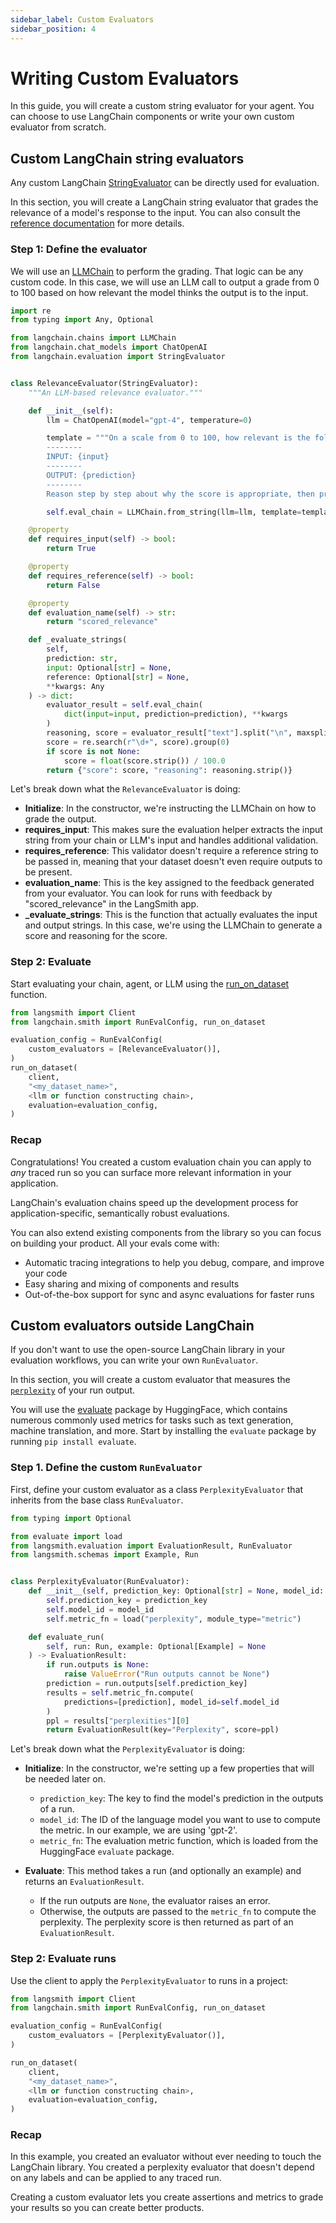 ```yaml
---
sidebar_label: Custom Evaluators
sidebar_position: 4
---
```


# Writing Custom Evaluators

In this guide, you will create a custom string evaluator for your agent. You can choose to use LangChain components or write your own custom evaluator from scratch.

## Custom LangChain string evaluators

Any custom LangChain [StringEvaluator](https://api.python.langchain.com/en/latest/evaluation/langchain.evaluation.schema.StringEvaluator.html#langchain.evaluation.schema.StringEvaluator) can be directly used for evaluation.

In this section, you will create a LangChain string evaluator that grades the relevance of a model's response to the input. You can also consult the [reference documentation](https://api.python.langchain.com/en/latest/api_reference.html#module-langchain.smith) for more details.

### Step 1: Define the evaluator

We will use an [LLMChain](https://api.python.langchain.com/en/latest/chains/langchain.chains.llm.LLMChain.html#langchain.chains.llm.LLMChain) to perform the grading. That logic can be any custom code. In this case, we will use an LLM call to output a grade from 0 to 100 based on how relevant the model thinks the output is to the input.

```python
import re
from typing import Any, Optional

from langchain.chains import LLMChain
from langchain.chat_models import ChatOpenAI
from langchain.evaluation import StringEvaluator


class RelevanceEvaluator(StringEvaluator):
    """An LLM-based relevance evaluator."""

    def __init__(self):
        llm = ChatOpenAI(model="gpt-4", temperature=0)

        template = """On a scale from 0 to 100, how relevant is the following response to the input:
        --------
        INPUT: {input}
        --------
        OUTPUT: {prediction}
        --------
        Reason step by step about why the score is appropriate, then print the score at the end. At the end, repeat that score alone on a new line."""

        self.eval_chain = LLMChain.from_string(llm=llm, template=template)

    @property
    def requires_input(self) -> bool:
        return True

    @property
    def requires_reference(self) -> bool:
        return False

    @property
    def evaluation_name(self) -> str:
        return "scored_relevance"

    def _evaluate_strings(
        self,
        prediction: str,
        input: Optional[str] = None,
        reference: Optional[str] = None,
        **kwargs: Any
    ) -> dict:
        evaluator_result = self.eval_chain(
            dict(input=input, prediction=prediction), **kwargs
        )
        reasoning, score = evaluator_result["text"].split("\n", maxsplit=1)
        score = re.search(r"\d+", score).group(0)
        if score is not None:
            score = float(score.strip()) / 100.0
        return {"score": score, "reasoning": reasoning.strip()}
```

Let's break down what the `RelevanceEvaluator` is doing:

- **Initialize**: In the constructor, we're instructing the LLMChain on how to grade the output.
- **requires_input**: This makes sure the evaluation helper extracts the input string from your chain or LLM's input and handles additional validation.
- **requires_reference**: This validator doesn't require a reference string to be passed in, meaning that your dataset doesn't even require outputs to be present.
- **evaluation_name**: This is the key assigned to the feedback generated from your evaluator. You can look for runs with feedback by "scored_relevance" in the LangSmith app.
- **\_evaluate_strings**: This is the function that actually evaluates the input and output strings. In this case, we're using the LLMChain to generate a score and reasoning for the score.

### Step 2: Evaluate

Start evaluating your chain, agent, or LLM using the [run_on_dataset](https://api.python.langchain.com/en/latest/smith/langchain.smith.evaluation.runner_utils.run_on_dataset.html#langchain.smith.evaluation.runner_utils.run_on_dataset) function.

```python
from langsmith import Client
from langchain.smith import RunEvalConfig, run_on_dataset

evaluation_config = RunEvalConfig(
    custom_evaluators = [RelevanceEvaluator()],
)
run_on_dataset(
    client,
    "<my_dataset_name>",
    <llm or function constructing chain>,
    evaluation=evaluation_config,
)
```

### Recap

Congratulations! You created a custom evaluation chain you can apply to _any_ traced run so you can surface more relevant information in your application.

LangChain's evaluation chains speed up the development process for application-specific, semantically robust evaluations.

You can also extend existing components from the library so you can focus on building your product. All your evals come with:

- Automatic tracing integrations to help you debug, compare, and improve your code
- Easy sharing and mixing of components and results
- Out-of-the-box support for sync and async evaluations for faster runs

## Custom evaluators outside LangChain

If you don't want to use the open-source LangChain library in your evaluation workflows, you can write your own `RunEvaluator`.

In this section, you will create a custom evaluator that measures the [`perplexity`](https://huggingface.co/spaces/evaluate-metric/perplexity) of your run output.

You will use the [evaluate](https://huggingface.co/docs/evaluate/index) package by HuggingFace, which contains numerous commonly used metrics for tasks such as text generation, machine translation, and more. Start by installing the `evaluate` package by running `pip install evaluate`.

### Step 1. Define the custom `RunEvaluator`

First, define your custom evaluator as a class `PerplexityEvaluator` that inherits from the base class `RunEvaluator`.

```python
from typing import Optional

from evaluate import load
from langsmith.evaluation import EvaluationResult, RunEvaluator
from langsmith.schemas import Example, Run


class PerplexityEvaluator(RunEvaluator):
    def __init__(self, prediction_key: Optional[str] = None, model_id: str = "gpt-2"):
        self.prediction_key = prediction_key
        self.model_id = model_id
        self.metric_fn = load("perplexity", module_type="metric")

    def evaluate_run(
        self, run: Run, example: Optional[Example] = None
    ) -> EvaluationResult:
        if run.outputs is None:
            raise ValueError("Run outputs cannot be None")
        prediction = run.outputs[self.prediction_key]
        results = self.metric_fn.compute(
            predictions=[prediction], model_id=self.model_id
        )
        ppl = results["perplexities"][0]
        return EvaluationResult(key="Perplexity", score=ppl)
```

Let's break down what the `PerplexityEvaluator` is doing:

- **Initialize**: In the constructor, we're setting up a few properties that will be needed later on.

  - `prediction_key`: The key to find the model's prediction in the outputs of a run.
  - `model_id`: The ID of the language model you want to use to compute the metric. In our example, we are using 'gpt-2'.
  - `metric_fn`: The evaluation metric function, which is loaded from the HuggingFace `evaluate` package.

- **Evaluate**: This method takes a run (and optionally an example) and returns an `EvaluationResult`.
  - If the run outputs are `None`, the evaluator raises an error.
  - Otherwise, the outputs are passed to the `metric_fn` to compute the perplexity. The perplexity score is then returned as part of an `EvaluationResult`.

### Step 2: Evaluate runs

Use the client to apply the `PerplexityEvaluator` to runs in a project:

```python
from langsmith import Client
from langchain.smith import RunEvalConfig, run_on_dataset

evaluation_config = RunEvalConfig(
    custom_evaluators = [PerplexityEvaluator()],
)

run_on_dataset(
    client,
    "<my_dataset_name>",
    <llm or function constructing chain>,
    evaluation=evaluation_config,
)
```

### Recap

In this example, you created an evaluator without ever needing to touch the LangChain library. You created a perplexity evaluator that doesn't depend on any labels and can be applied to any traced run.

Creating a custom evaluator lets you create assertions and metrics to grade your results so you can create better products.
